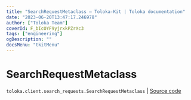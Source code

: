 ```yaml
---
title: "SearchRequestMetaclass — Toloka-Kit | Toloka documentation"
date: "2023-06-20T13:47:17.246978"
author: ["Toloka Team"]
coverId: F_bIcOYF9yjrxkPZrXc3
tags: ["engineering"]
ogDescription: ""
docsMenu: "tkitMenu"
---
```


# SearchRequestMetaclass

`toloka.client.search_requests.SearchRequestMetaclass` | [Source code](https://github.com/Toloka/toloka-kit/blob/v1.2.0/src/client/search_requests.py#L151)